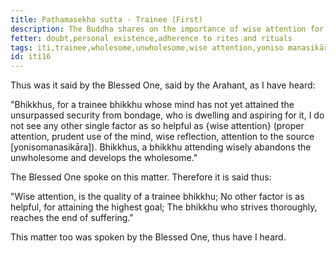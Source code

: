 ```yaml
---
title: Paṭhamasekha sutta - Trainee (First)
description: The Buddha shares on the importance of wise attention for a trainee bhikkhu.
fetter: doubt,personal existence,adherence to rites and rituals
tags: iti,trainee,wholesome,unwholesome,wise attention,yoniso manasikāra
id: iti16
---
```


Thus was it said by the Blessed One, said by the Arahant, as I have heard:

"Bhikkhus, for a trainee bhikkhu whose mind has not yet attained the unsurpassed security from bondage, who is dwelling and aspiring for it, I do not see any other single factor as so helpful as \{wise attention} (proper attention, prudent use of the mind, wise reflection, attention to the source [yonisomanasikāra]). Bhikkhus, a bhikkhu attending wisely abandons the unwholesome and develops the wholesome."

The Blessed One spoke on this matter. Therefore it is said thus:

"Wise attention,
is the quality of a trainee bhikkhu;
No other factor is as helpful,
for attaining the highest goal;
The bhikkhu who strives thoroughly,
reaches the end of suffering."

This matter too was spoken by the Blessed One, thus have I heard.